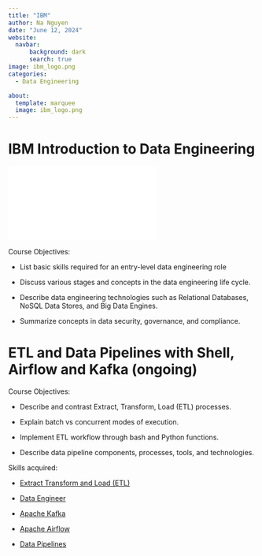 ```yaml
---
title: "IBM"
author: Na Nguyen
date: "June 12, 2024"
website: 
  navbar:
      background: dark
      search: true
image: ibm_logo.png
categories: 
  - Data Engineering

about: 
  template: marquee
  image: ibm_logo.png
---
```


# IBM Introduction to Data Engineering

![](Coursera%20JYO62PT1FO1G.pdf)

Course Objectives:

-   List basic skills required for an entry-level data engineering role

-   Discuss various stages and concepts in the data engineering life cycle.

-   Describe data engineering technologies such as Relational Databases, NoSQL Data Stores, and Big Data Engines.

-   Summarize concepts in data security, governance, and compliance.

# ETL and Data Pipelines with Shell, Airflow and Kafka (ongoing)

Course Objectives:

-   Describe and contrast Extract, Transform, Load (ETL) processes.

-   Explain batch vs concurrent modes of execution.

-   Implement ETL workflow through bash and Python functions.

-   Describe data pipeline components, processes, tools, and technologies.

Skills acquired:

-   [Extract Transform and Load (ETL)]{.underline}

-   [Data Engineer]{.underline}

-   [Apache Kafka]{.underline}

-   [Apache Airflow]{.underline}

-   [Data Pipelines]{.underline}
